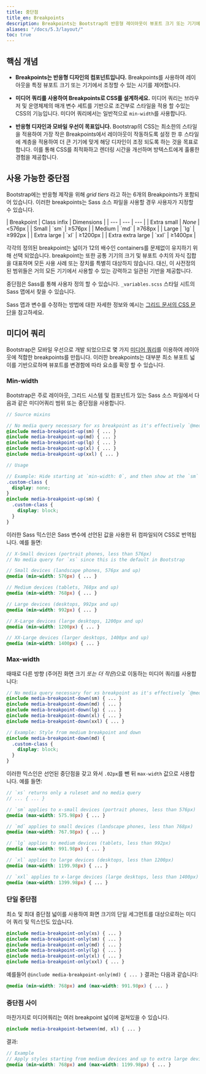 ```yaml
---
title: 중단점
title_en: Breakpoints
description: Breakpoints는 Bootstrap의 반응형 레이아웃이 뷰포트 크기 또는 기기에서 어떻게 작동 할지 결정하는 사용자가 정의 가능한 넓이입니다.
aliases: "/docs/5.3/layout/"
toc: true
---
```


## 핵심 개념

- **Breakpoints는 반응형 디자인의 컴포넌트입니다.** Breakpoints를 사용하여 레이아웃을 특정 뷰포트 크기 또는 기기에서 조정할 수 있는 시기를 제어합니다.

- **미디어 쿼리를 사용하여 Breakpoints로 CSS를 설계하세요.** 미디어 쿼리는 브라우저 및 운영체제의 매개 변수 세트를 기반으로 조건부로 스타일을 적용 할 수있는 CSS의 기능입니다. 미디어 쿼리에서는 일반적으로 `min-width`를 사용합니다.

- **반응형 디자인과 모바일 우선이 목표입니다.** Bootstrap의 CSS는 최소한의 스타일을 적용하여 가장 작은 Breakpoints에서 레이아웃이 작동하도록 설정 한 후 스타일에 계층을 적용하여 더 큰 기기에 맞게 해당 디자인이 조정 되도록 하는 것을 목표로 합니다. 이를 통해 CSS를 최적화하고 렌더링 시간을 개선하며 방텍스트에게 훌륭한 경험을 제공합니다.

## 사용 가능한 중단점

Bootstrap에는 반응형 제작을 위해 _grid tiers_ 라고 하는 6개의 Breakpoints가 포함되어 있습니다. 이러한 breakpoints는 Sass 소스 파일을 사용할 경우 사용자가 지정할 수 있습니다.

<BsTable class="table">
| Breakpoint | Class infix | Dimensions |
| --- | --- | --- |
| Extra small | <em>None</em> |&lt;576px |
| Small | `sm` | &ge;576px |
| Medium | `md` | &ge;768px |
| Large | `lg` | &ge;992px |
| Extra large | `xl` | &ge;1200px |
| Extra extra large | `xxl` | &ge;1400px |
</BsTable>


각각의 정의된 breakpoint는 넓이가 12의 배수인 containers를 문제없이 유지하기 위해 선택 되었습니다. breakpoint는 또한 공통 기기의 크기 및 뷰포트 수치의 자식 집합을 대표하며 모든 사용 사례 또는 장치를 특별히 대상하지 않습니다. 대신, 이 사전정의된 범위들은 거의 모든 기기에서 사용할 수 있는 강력하고 일관된 기반을 제공합니다.

중단점은 Sass를 통해 사용자 정의 할 수 있습니다. `_variables.scss` 스타일 시트의 Sass 맵에서 찾을 수 있습니다.

<ScssDocs name="grid-breakpoints" file="scss/_variables.scss" />

Sass 맵과 변수를 수정하는 방법에 대한 자세한 정보와 예시는 [그리드 문서의 CSS 문단]([[docsref:/layout/grid#css]])을 참고하세요.

## 미디어 쿼리

Bootstrap은 모바일 우선으로 개발 되었으므로 몇 가지 [미디어 쿼리](https://developer.mozilla.org/en-US/docs/Web/CSS/CSS_media_queries/Using_media_queries)를 이용하여 레이아웃에 적합한 breakpoints를 만듭니다. 이러한 breakpoints는 대부분 최소 뷰포트 넓이를 기반으로하며 뷰포트를 변경함에 따라 요소를 확장 할 수 있습니다.

### Min-width

Bootstrap은 주로 레이아웃, 그리드 시스템 및 컴포넌트가 있는 Sass 소스 파일에서 다음과 같은 미디어쿼리 범위 또는 중단점을 사용합니다.

```scss
// Source mixins

// No media query necessary for xs breakpoint as it's effectively `@media (min-width: 0) { ... }`
@include media-breakpoint-up(sm) { ... }
@include media-breakpoint-up(md) { ... }
@include media-breakpoint-up(lg) { ... }
@include media-breakpoint-up(xl) { ... }
@include media-breakpoint-up(xxl) { ... }

// Usage

// Example: Hide starting at `min-width: 0`, and then show at the `sm` breakpoint
.custom-class {
  display: none;
}
@include media-breakpoint-up(sm) {
  .custom-class {
    display: block;
  }
}
```
이러한 Sass 믹스인은 Sass 변수에 선언된 값을 사용한 뒤 컴파일되어 CSS로 번역됩니다. 예를 들면:

```scss
// X-Small devices (portrait phones, less than 576px)
// No media query for `xs` since this is the default in Bootstrap

// Small devices (landscape phones, 576px and up)
@media (min-width: 576px) { ... }

// Medium devices (tablets, 768px and up)
@media (min-width: 768px) { ... }

// Large devices (desktops, 992px and up)
@media (min-width: 992px) { ... }

// X-Large devices (large desktops, 1200px and up)
@media (min-width: 1200px) { ... }

// XX-Large devices (larger desktops, 1400px and up)
@media (min-width: 1400px) { ... }
```

### Max-width

때때로 다른 방향 (주어진 화면 크기 _또는 더 작은_)으로 이동하는 미디어 쿼리를 사용합니다:

```scss
// No media query necessary for xs breakpoint as it's effectively `@media (max-width: 0) { ... }`
@include media-breakpoint-down(sm) { ... }
@include media-breakpoint-down(md) { ... }
@include media-breakpoint-down(lg) { ... }
@include media-breakpoint-down(xl) { ... }
@include media-breakpoint-down(xxl) { ... }

// Example: Style from medium breakpoint and down
@include media-breakpoint-down(md) {
  .custom-class {
    display: block;
  }
}
```
이러한 믹스인은 선언된 중단점을 갖고 와서 `.02px`를 뺀 뒤 `max-width` 값으로 사용합니다. 예를 들면:

```scss
// `xs` returns only a ruleset and no media query
// ... { ... }

// `sm` applies to x-small devices (portrait phones, less than 576px)
@media (max-width: 575.98px) { ... }

// `md` applies to small devices (landscape phones, less than 768px)
@media (max-width: 767.98px) { ... }

// `lg` applies to medium devices (tablets, less than 992px)
@media (max-width: 991.98px) { ... }

// `xl` applies to large devices (desktops, less than 1200px)
@media (max-width: 1199.98px) { ... }

// `xxl` applies to x-large devices (large desktops, less than 1400px)
@media (max-width: 1399.98px) { ... }
```

<Callout name="info-mediaqueries-breakpoints" />

### 단일 중단점

최소 및 최대 중단점 넓이를 사용하여 화면 크기의 단일 세그먼트를 대상으로하는 미디어 쿼리 및 믹스인도 있습니다.

```scss
@include media-breakpoint-only(xs) { ... }
@include media-breakpoint-only(sm) { ... }
@include media-breakpoint-only(md) { ... }
@include media-breakpoint-only(lg) { ... }
@include media-breakpoint-only(xl) { ... }
@include media-breakpoint-only(xxl) { ... }
```

예를들어 `@include media-breakpoint-only(md) { ... }` 결과는 다음과 같습니다:

```scss
@media (min-width: 768px) and (max-width: 991.98px) { ... }
```

### 중단점 사이

마찬가지로 미디어쿼리는 여러 breakpoint 넓이에 걸쳐있을 수 있습니다.

```scss
@include media-breakpoint-between(md, xl) { ... }
```

결과:

```scss
// Example
// Apply styles starting from medium devices and up to extra large devices
@media (min-width: 768px) and (max-width: 1199.98px) { ... }
```
